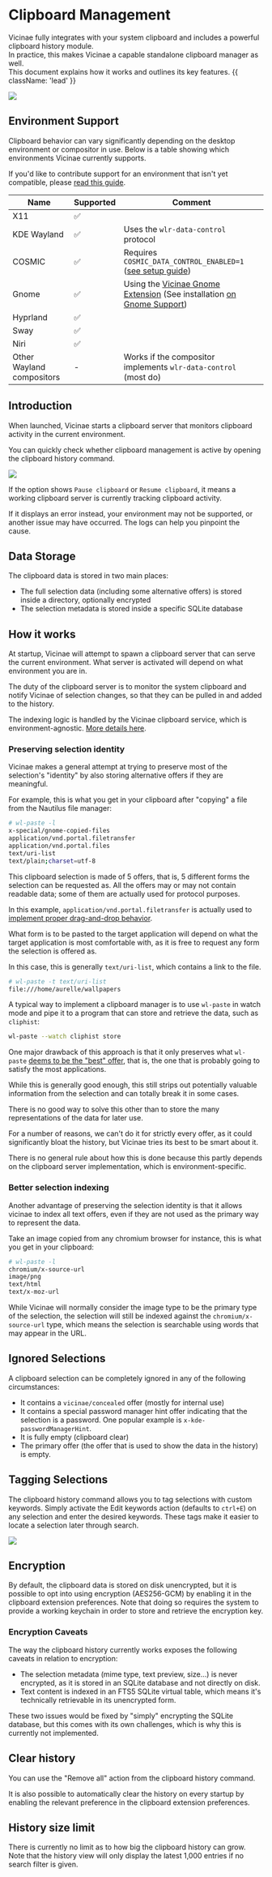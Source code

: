 # Clipboard Management

Vicinae fully integrates with your system clipboard and includes a powerful clipboard history module.<br />
In practice, this makes Vicinae a capable standalone clipboard manager as well.<br />
This document explains how it works and outlines its key features. {{ className: 'lead' }}

![](/screenshots/clipboard-history-gruvbox.webp)

## Environment Support

Clipboard behavior can vary significantly depending on the desktop environment or compositor in use. Below is a table showing which environments Vicinae currently supports.

If you'd like to contribute support for an environment that isn't yet compatible, please [read this guide](/contrib/clipboard).

| Name | Supported | Comment |
|------|-----------|---------|
| X11 | ✅ |  |
| KDE Wayland | ✅ | Uses the `wlr-data-control` protocol |
| COSMIC | ✅ | Requires `COSMIC_DATA_CONTROL_ENABLED=1` ([see setup guide](/quickstart/cosmic#clipboard-history)) |
| Gnome | ✅ | Using the <a href="https://github.com/dagimg-dot/vicinae-gnome-extension" target="_blank">Vicinae Gnome Extension</a> (See installation [on Gnome Support](/gnome-support)) |
| Hyprland | ✅ | |
| Sway | ✅ | |
| Niri | ✅ | |
| Other Wayland compositors | - | Works if the compositor implements `wlr-data-control` (most do) |

## Introduction

When launched, Vicinae starts a clipboard server that monitors clipboard activity in the current environment.

You can quickly check whether clipboard management is active by opening the clipboard history command.

<img src="/vicinae-clipboard-history-ok.webp" />

If the option shows `Pause clipboard` or `Resume clipboard`, it means a working clipboard server is currently tracking clipboard activity.  

If it displays an error instead, your environment may not be supported, or another issue may have occurred. The logs can help you pinpoint the cause.

## Data Storage

The clipboard data is stored in two main places:

- The full selection data (including some alternative offers) is stored inside a directory, optionally encrypted
- The selection metadata is stored inside a specific SQLite database

## How it works 

At startup, Vicinae will attempt to spawn a clipboard server that can serve the current environment. What server is activated will depend on what environment you are in.

The duty of the clipboard server is to monitor the system clipboard and notify Vicinae of selection changes, so that they can be pulled in and added to the history.

The indexing logic is handled by the Vicinae clipboard service, which is environment-agnostic. [More details here](/contrib/clipboard).

### Preserving selection identity 

Vicinae makes a general attempt at trying to preserve most of the selection's "identity" by also storing alternative offers if they are meaningful.

For example, this is what you get in your clipboard after "copying" a file from the Nautilus file manager:

```bash
# wl-paste -l
x-special/gnome-copied-files
application/vnd.portal.filetransfer
application/vnd.portal.files
text/uri-list
text/plain;charset=utf-8
```

This clipboard selection is made of 5 offers, that is, 5 different forms the selection can be requested as.
All the offers may or may not contain readable data; some of them are actually used for protocol purposes.

In this example, `application/vnd.portal.filetransfer` is actually used to [implement proper drag-and-drop behavior](https://flatpak.github.io/xdg-desktop-portal/docs/doc-org.freedesktop.portal.FileTransfer.html).

What form is to be pasted to the target application will depend on what the target application is most comfortable with, as it is free to request any form the selection is offered as.

In this case, this is generally `text/uri-list`, which contains a link to the file.

```bash
# wl-paste -t text/uri-list
file:///home/aurelle/wallpapers
```

A typical way to implement a clipboard manager is to use `wl-paste` in watch mode and pipe it to a program that can store and retrieve the data, such as `cliphist`:

```bash
wl-paste --watch cliphist store
```

One major drawback of this approach is that it only preserves what `wl-paste` [deems to be the "best" offer](https://github.com/bugaevc/wl-clipboard/blob/aaa927ee7f7d91bcc25a3b68f60d01005d3b0f7f/src/wl-paste.c#L143), that is, the one that is probably going to satisfy the most applications.

While this is generally good enough, this still strips out potentially valuable information from the selection and can totally break it in some cases.

There is no good way to solve this other than to store the many representations of the data for later use.

For a number of reasons, we can't do it for strictly every offer, as it could significantly bloat the history, but Vicinae tries its best to be smart about it.

There is no general rule about how this is done because this partly depends on the clipboard server implementation, which is environment-specific.

### Better selection indexing

Another advantage of preserving the selection identity is that it allows vicinae to index all text offers, even if they are not used as the primary way to represent the data.

Take an image copied from any chromium browser for instance, this is what you get in your clipboard:

```bash
# wl-paste -l
chromium/x-source-url
image/png
text/html
text/x-moz-url
```

While Vicinae will normally consider the image type to be the primary type of the selection, the selection will still be indexed
against the `chromium/x-source-url` type, which means the selection is searchable using words that may appear in the URL.

## Ignored Selections

A clipboard selection can be completely ignored in any of the following circumstances:

- It contains a `vicinae/concealed` offer (mostly for internal use)
- It contains a special password manager hint offer indicating that the selection is a password. One popular example is `x-kde-passwordManagerHint`.
- It is fully empty (clipboard clear)
- The primary offer (the offer that is used to show the data in the history) is empty.

## Tagging Selections

The clipboard history command allows you to tag selections with custom keywords.
Simply activate the Edit keywords action (defaults to `ctrl+E`) on any selection and enter the desired keywords. These tags make it easier to locate a selection later through search.

<img src="/vicinae-clipboard-history-edit-keywords.webp" />

## Encryption

By default, the clipboard data is stored on disk unencrypted, but it is possible to opt into using encryption (AES256-GCM) by enabling it in the clipboard extension preferences.
Note that doing so requires the system to provide a working keychain in order to store and retrieve the encryption key. 

### Encryption Caveats

The way the clipboard history currently works exposes the following caveats in relation to encryption:

- The selection metadata (mime type, text preview, size...) is never encrypted, as it is stored in an SQLite database and not directly on disk.
- Text content is indexed in an FTS5 SQLite virtual table, which means it's technically retrievable in its unencrypted form.

These two issues would be fixed by "simply" encrypting the SQLite database, but this comes with its own challenges, which is why this is currently not implemented.

## Clear history

You can use the "Remove all" action from the clipboard history command. 

It is also possible to automatically clear the history on every startup by enabling the relevant preference in the clipboard extension preferences.

## History size limit

There is currently no limit as to how big the clipboard history can grow. <br />
Note that the history view will only display the latest 1,000 entries if no search filter is given.
